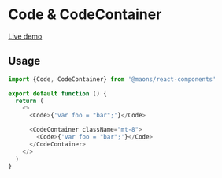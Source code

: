 # Code & CodeContainer

[Live demo](https://main--63cea501d66c7f57c939718b.chromatic.com/?path=/story/data-display-code--default)

## Usage

```js
import {Code, CodeContainer} from '@maons/react-components'

export default function () {
  return (
    <>
      <Code>{'var foo = "bar";'}</Code>

      <CodeContainer className="mt-8">
        <Code>{'var foo = "bar";'}</Code>
      </CodeContainer>
    </>
  )
}
```
